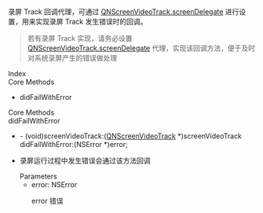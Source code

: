 <link rel="stylesheet" type="text/css" href="https://docs.qnsdk.com/styles/doc-v4-api.css" />
<div class="rtc-doc rtc-doc-page" id="rtc-doc">
<section class="rtc-doc-panel rtc-doc-describe rtc-doc-note">
                录屏 Track 回调代理，可通过 <a href='8850/QNScreenVideoTrack-iOS#screenDelegate'>QNScreenVideoTrack.screenDelegate</a> 进行设置，用来实现录屏 Track 发生错误时的回调。</section>
            <section class="rtc-doc-panel rtc-doc-describe-note">
        <blockquote>
        <p>若有录屏 Track 实现，请务必设置 <a href='8850/QNScreenVideoTrack-iOS#screenDelegate'>QNScreenVideoTrack.screenDelegate</a> 代理，实现该回调方法，便于及时对系统录屏产生的错误做处理</p>
        </blockquote>
    </section>
    <div class="rtc-doc-page-wrap">Index</div>
<section class="rtc-doc-panel">
        <div class="rtc-doc-page-title">Core Methods</div>
        <ul class="rtc-doc-catalogue">
                <li><a onClick='document.location.replace(`${document.location.protocol}//${document.location.host}${document.location.pathname}${document.location.search}#didFailWithError`)'>didFailWithError</a></li>
        </ul>
</section>
<div class="rtc-doc-page-wrap">Core Methods</div>
<section class="rtc-doc-panel">
<div class="rtc-doc-page-title rtc-doc-antor" id="didFailWithError">
didFailWithError</div>
<ul class="rtc-doc-page-container">
        <li class="rtc-doc-sign-signature">- (void)screenVideoTrack:(<a href='8850/QNScreenVideoTrack-iOS'>QNScreenVideoTrack</a> *)screenVideoTrack didFailWithError:(NSError *)error;</li>
    </li>
<li class="rtc-doc-page-description">
    <div class="rtc-doc-desc-wrap">
        <p>录屏运行过程中发生错误会通过该方法回调</p>
    </div>
<div class="rtc-doc-parameters-title">Parameters</div>
<ul class="rtc-doc-parameters">
    <li>
        <div>
            error: NSError
        </div>
                <p>error 错误</p>
    </li>
</ul>
</li>
</ul>
</section>
</div>



